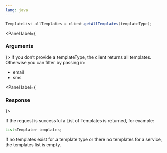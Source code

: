 ```yaml
---
lang: java
---
```


```java
TemplateList allTemplates = client.getAllTemplates(templateType);
```

<Panel label={<H3 appearAs={H5}>Arguments</H3>}>
  <Parameters>
    <Parameter required name="templateType" kind="String">
      If you don’t provide a templateType, the client returns all templates.
      Otherwise you can filter by passing in:
      <ul>
        <li>email</li>
        <li>sms</li>
      </ul>
    </Parameter>
  </Parameters>
</Panel>

<Panel label={<H3 appearAs={H5}>Response</H3>}>

If the request is successful a List of Templates is returned, for example:

```java
List<Template> templates;
```

If no templates exist for a template type or there no templates for a service, the templates list is empty.

</Panel>
